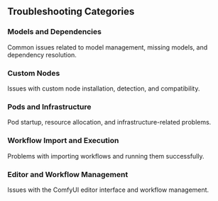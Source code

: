 
## Troubleshooting Categories

### Models and Dependencies
Common issues related to model management, missing models, and dependency resolution.

<ModelsAndDependencies />

### Custom Nodes
Issues with custom node installation, detection, and compatibility.

<CustomNodes />

### Pods and Infrastructure
Pod startup, resource allocation, and infrastructure-related problems.

<PodsAndInfrastructure />

### Workflow Import and Execution
Problems with importing workflows and running them successfully.

<WorkflowImportExecution />

### Editor and Workflow Management
Issues with the ComfyUI editor interface and workflow management.

<EditorAndWorkflowManagement />
